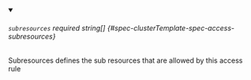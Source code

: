 
<details className="config-field" data-expandable="false" open>
<summary>

###### `subresources` <span className="config-field-required" data-required="false">required</span> <span className="config-field-type">string[]</span> <span className="config-field-default"></span> <span className="config-field-enum"></span> {#spec-clusterTemplate-spec-access-subresources}

Subresources defines the sub resources that are allowed by this access rule

</summary>



</details>
